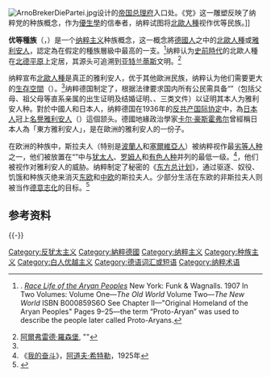 [[File:ArnoBrekerDiePartei.jpg|thumb]]设计的[[帝国总理府|帝国总理府]]入口处。《党》这一雕塑反映了纳粹党的种族概念，作为[[優生學|優生學]]的信奉者，纳粹试图将[[北歐人種|北歐人種]]视作优等民族。]]
{{Nazism sidebar}}

'''优等種族'''（{{lang-de|'''die Herrenrasse'''}}，{{Audio|De-herrenvolk.ogg|das Herrenvolk}}）是一个[[纳粹主义|纳粹主义]]种族概念，这一概念將[[德國人|德國人]]之中的[[北歐人種|北歐人種]]或[[雅利安人|雅利安人]]，認定為在假定的種族層級中最高的一支。<ref>{{tsl|en|Joseph Pomeroy Widney||Widney, Joseph P}}. ''[http://books.google.com/books?id=s9UKAAAAIAAJ&printsec=titlepage Race Life of the Aryan Peoples] {{Wayback|url=http://books.google.com/books?id=s9UKAAAAIAAJ&printsec=titlepage |date=20170113044934 }}'' New York: Funk & Wagnalls. 1907 In Two Volumes: Volume One—''The Old World''  Volume Two—''The New World'' ISBN B000859S6O See Chapter II—"Original Homeland of the Aryan Peoples" Pages 9–25—the term “Proto-Aryan” was used to describe the people later called Proto-Aryans.</ref>纳粹认为[[史前時代|史前時代]]的北歐人種在[[北德平原|北德平原]]上定居，其源头可追溯到[[亚特兰蒂斯|亚特兰蒂斯]]文明。<ref>[[阿爾弗雷德·羅森堡|阿爾弗雷德·羅森堡]], "{{tsl|en|The Myth of the 20th Century}}"</ref>

纳粹宣布[[北歐人種|北歐人種]]是真正的雅利安人，优于其他歐洲民族，纳粹认为他们需要更大的[[生存空間|生存空間]]（{{lang-de|Lebensraum}}）。<ref name="hitler1925"/>纳粹德国制定了{{link-de|雅利安條款|Arierparagraph}}，根据法律要求国内所有公民需具备“{{link-de|雅利安證明|Ariernachweis}}”（包括父母、祖父母等直系亲属的出生证明及结婚证明、{{tsl|en|Ahnenpass|血统证书}}、{{tsl|en|Ahnentafel|种族谱系图}}三类文件）以证明其本人为雅利安人种。對於中國人和日本人，纳粹德国在1936年的[[反共产国际协定|反共产国际协定]]中，為[[日本人|日本人]]冠上[[名譽雅利安人|名譽雅利安人]]（{{lang-de|Ehrenarier}}）這個颔头。德國地緣政治學家[[卡尔·豪斯霍弗尔|卡尔·豪斯霍弗尔]]曾經稱日本人為「東方雅利安人」，是在歐洲的雅利安人的一份子。

在欧洲的种族中，斯拉夫人（特别是[[波蘭人|波蘭人]]和[[塞爾維亞人|塞爾維亞人]]）被纳粹视作最[[劣等人种|劣等人种]]之一，他们被放置在“{{tsl|en|racial hierarchy|种族阶层}}”中与[[犹太人|犹太人]]、[[罗姆人|罗姆人]]和[[有色人种|有色人种]]并列的最低一级。<ref name="hitler1925">《[[我的奋斗|我的奋斗]]》，[[阿道夫·希特勒|阿道夫·希特勒]]，1925年</ref>，他们被视作对雅利安人的威胁。纳粹制定了秘密的《[[东方总计划|东方总计划]]》，通过驱逐、奴役、饥饿和种族灭绝来消灭[[东欧|东欧]]和[[中欧|中欧]]的斯拉夫人。少部分生活在东欧的非斯拉夫人则被当作[[德意志化|德意志化]]的目标。<ref>{{cite web
 |author=Janusz Gumkowkski and Kazimierz Leszczynski
 |title=Hitler's Plans for Eastern Europe
 |work=
 |publisher=Polonia Publishing House
 |url=http://www.dac.neu.edu/holocaust/Hitlers_Plans.htm
 |pages=7–33, 164–178
 |location=Warsaw, Poland
 |archiveurl=https://archive.is/20120527021449/http://www.dac.neu.edu/holocaust/Hitlers_Plans.htm
 |archivedate=2012-05-27
 |deadurl=yes
 |accessdate=2014-05-30
 }}</ref>

==参考资料==
{{Reflist}}

{{-}}
{{納粹黨}}

[[Category:反犹太主义|Category:反犹太主义]]
[[Category:納粹德國|Category:納粹德國]]
[[Category:纳粹主义|Category:纳粹主义]]
[[Category:种族主义|Category:种族主义]]
[[Category:白人优越主义|Category:白人优越主义]]
[[Category:德语词汇或短语|Category:德语词汇或短语]]
[[Category:纳粹术语|Category:纳粹术语]]